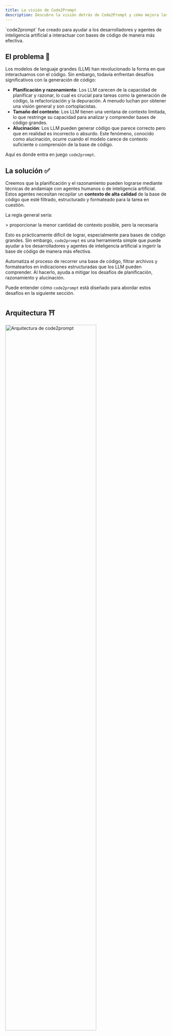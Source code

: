 ```yaml
---
title: La visión de Code2Prompt
description: Descubre la visión detrás de Code2Prompt y cómo mejora las interacciones de LLM con el código.
---
```



<Card title="Propósito 🎯">
  `code2prompt` fue creado para ayudar a los desarrolladores y agentes de
  inteligencia artificial a interactuar con bases de código de manera más
  efectiva.
</Card>

## El problema 🚩

Los modelos de lenguaje grandes (LLM) han revolucionado la forma en que interactuamos con el código. Sin embargo, todavía enfrentan desafíos significativos con la generación de código:

- **Planificación y razonamiento**: Los LLM carecen de la capacidad de planificar y razonar, lo cual es crucial para tareas como la generación de código, la refactorización y la depuración. A menudo luchan por obtener una visión general y son cortoplacistas.
- **Tamaño del contexto**: Los LLM tienen una ventana de contexto limitada, lo que restringe su capacidad para analizar y comprender bases de código grandes.
- **Alucinación**: Los LLM pueden generar código que parece correcto pero que en realidad es incorrecto o absurdo. Este fenómeno, conocido como alucinación, ocurre cuando el modelo carece de contexto suficiente o comprensión de la base de código.

Aquí es donde entra en juego `code2prompt`.

## La solución ✅

Creemos que la planificación y el razonamiento pueden lograrse mediante técnicas de andamiaje con agentes humanos o de inteligencia artificial. Estos agentes necesitan recopilar un **contexto de alta calidad** de la base de código que esté filtrado, estructurado y formateado para la tarea en cuestión.

La regla general sería:

<Aside type="tip">
  > proporcionar la menor cantidad de contexto posible, pero la necesaria
</Aside>

Esto es prácticamente difícil de lograr, especialmente para bases de código grandes. Sin embargo, `code2prompt` es una herramienta simple que puede ayudar a los desarrolladores y agentes de inteligencia artificial a ingerir la base de código de manera más efectiva.

Automatiza el proceso de recorrer una base de código, filtrar archivos y formatearlos en indicaciones estructuradas que los LLM pueden comprender. Al hacerlo, ayuda a mitigar los desafíos de planificación, razonamiento y alucinación.

Puede entender cómo `code2prompt` está diseñado para abordar estos desafíos en la siguiente sección.

## Arquitectura ⛩️

<img
  src="../../assets/images/architecture.svg"
  alt="Arquitectura de code2prompt"
  style="width: 75%;"
/>

`code2prompt` está diseñado de manera modular, lo que permite una fácil integración en varios flujos de trabajo. Puede utilizarse como una biblioteca central, una interfaz de línea de comandos (CLI), un kit de desarrollo de software (SDK) o incluso como un servidor de protocolo de contexto de modelo (MCP).

### Central

`code2prompt` es una herramienta de ingesta de código que agiliza el proceso de crear indicaciones de LLM para análisis de código, generación y otras tareas. Funciona recorriendo directorios, construyendo una estructura de árbol y recopilando información sobre cada archivo. La biblioteca central se puede integrar fácilmente en otras aplicaciones.

### CLI

La interfaz de línea de comandos (CLI) de `code2prompt` fue diseñada para que los humanos generen indicaciones directamente desde su base de código. La indicación generada se copia automáticamente al portapapeles y también se puede guardar en un archivo de salida. Además, puede personalizar la generación de indicaciones utilizando plantillas de Handlebars. ¡Eche un vistazo a las indicaciones proporcionadas en la documentación!

### SDK

El kit de desarrollo de software (SDK) de `code2prompt` ofrece una vinculación de Python a la biblioteca central. Esto es perfecto para agentes de inteligencia artificial o scripts de automatización que desean interactuar con la base de código sin problemas. El SDK se hospeda en Pypi y se puede instalar mediante pip.

### MCP

`code2prompt` también está disponible como un servidor de protocolo de contexto de modelo (MCP), lo que permite ejecutarlo como un servicio local. Esto permite a los LLM en esteroides proporcionarles una herramienta para recopilar automáticamente un contexto bien estructurado de su base de código.

> Esta página ha sido traducida automáticamente para su conveniencia. Consulte la versión en inglés para ver el contenido original.
